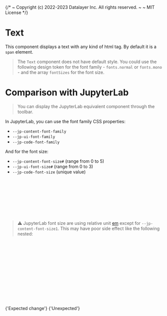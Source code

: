 {/*
  ~ Copyright (c) 2022-2023 Datalayer Inc. All rights reserved.
  ~
  ~ MIT License
*/}


<Meta of={TextStories} />

# Text

This component displays a text with any kind of html tag. By default it is a `span` element.

<Canvas of={TextStories.Default} />

> The `Text` component does not have default style. You could use the following
> design token for the font family - `fonts.normal` or `fonts.mono` - and the
> array `fontSizes` for the font size.

# Comparison with JupyterLab

> You can display the JupyterLab equivalent component through the toolbar.

In JupyterLab, you can use the font family CSS properties:
- `--jp-content-font-family`
- `--jp-ui-font-family`
- `--jp-code-font-family`

And for the font size:
- `--jp-content-font-size#` (range from 0 to 5)
- `--jp-ui-font-size#` (range from 0 to 3)
- `--jp-code-font-size` (unique value)

```jsx
<span
  style={{
    fontFamily: 'var(--jp-content-font-family)',
    fontSize: 'var(--jp-content-font-size1)',
  }}
>
  {'Text'}
</span>
```

> ⚠️ JupyterLab font size are using relative unit [em](https://developer.mozilla.org/en-US/docs/Web/CSS/length#relative_length_units_based_on_font)
> except for `--jp-content-font-size1`. This may have poor side effect like the following nested:

```jsx
<p
  style={{
    fontFamily: 'var(--jp-content-font-family)',
    fontSize: 'var(--jp-content-font-size1)',
  }}
>
  <span style={{fontSize: 'var(--jp-content-font-size3)'}}>
    {'Expected change'}
    <span style={{fontSize: 'var(--jp-content-font-size3)'}}>
      {'Unexpected'}
    </span>
  </span>
</p>
```

<p
  style={{
    fontFamily: 'var(--jp-content-font-family)',
    fontSize: 'var(--jp-content-font-size1)',
  }}
>
  <span style={{fontSize: 'var(--jp-content-font-size3)'}}>
    {'Expected change'}
    <span style={{fontSize: 'var(--jp-content-font-size3)'}}>
      {'Unexpected'}
    </span>
  </span>
</p>
